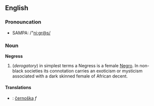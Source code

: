 ==English==
===Pronouncation===
*SAMPA: /"ni:gr@s/
===Noun===
'''Negress'''

# (''derogatory'') in simplest terms a Negress is a female [[Negro]]. In non-black societies its connotation carries an exoticism or mysticism associated with a dark skinned female of African decent.

====Translations====
*{{sk}}: [[černoška#Slovak|černoška]] ''f''